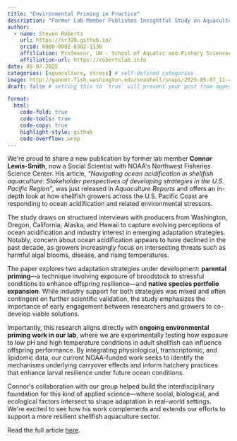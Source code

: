 ```yaml
---
title: "Environmental Priming in Practice"
description: "Former Lab Member Publishes Insightful Study on Aquaculture Resilience"
author:
  - name: Steven Roberts
    url: https://sr320.github.io/
    orcid: 0000-0001-8302-1138
    affiliation: Professor, UW - School of Aquatic and Fishery Sciences
    affiliation-url: https://robertslab.info
date: 05-07-2025
categories: [aquaculture, stress] # self-defined categories
image: http://gannet.fish.washington.edu/seashell/snaps/2025-05-07_11-42-09.png # finding a good image
draft: false # setting this to `true` will prevent your post from appearing on your listing page until you're ready!

format:
  html:
    code-fold: true
    code-tools: true
    code-copy: true
    highlight-style: github
    code-overflow: wrap
---
```


We\'re proud to share a new publication by former lab member **Connor Lewis-Smith**, now a Social Scientist with NOAA\'s Northwest Fisheries Science Center. His article, *\"Navigating ocean acidification in shellfish aquaculture: Stakeholder perspectives of developing strategies in the U.S. Pacific Region\"*, was just released in *Aquaculture Reports* and offers an in-depth look at how shellfish growers across the U.S. Pacific Coast are responding to ocean acidification and related environmental stressors.

The study draws on structured interviews with producers from Washington, Oregon, California, Alaska, and Hawaii to capture evolving perceptions of ocean acidification and industry interest in emerging adaptation strategies. Notably, concern about ocean acidification appears to have declined in the past decade, as growers increasingly focus on intersecting threats such as harmful algal blooms, disease, and rising temperatures.

The paper explores two adaptation strategies under development: **parental priming**---a technique involving exposure of broodstock to stressful conditions to enhance offspring resilience---and **native species portfolio expansion**. While industry support for both strategies was mixed and often contingent on further scientific validation, the study emphasizes the importance of early engagement between researchers and growers to co-develop viable solutions.

Importantly, this research aligns directly with **ongoing environmental priming work in our lab**, where we are experimentally testing how exposure to low pH and high temperature conditions in adult shellfish can influence offspring performance. By integrating physiological, transcriptomic, and lipidomic data, our current NOAA-funded work seeks to identify the mechanisms underlying carryover effects and inform hatchery practices that enhance larval resilience under future ocean conditions.

Connor\'s collaboration with our group helped build the interdisciplinary foundation for this kind of applied science---where social, biological, and ecological factors intersect to shape adaptation in real-world settings. We\'re excited to see how his work complements and extends our efforts to support a more resilient shellfish aquaculture sector.

Read the full article [here](https://doi.org/10.1016/j.aqrep.2025.102858).
